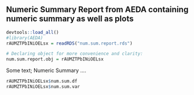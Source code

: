 ## Numeric Summary Report from AEDA containing numeric summary as well as plots
```r
devtools::load_all()
#library(AEDA)
rAUMZTPbINiOELsx = readRDS("num.sum.report.rds")
```
```r
# Declaring object for more convenience and clarity:
num.sum.report.obj = rAUMZTPbINiOELsx
```
Some text; Numeric Summary ....
```r
rAUMZTPbINiOELsx$num.sum.df
rAUMZTPbINiOELsx$num.sum.var
```
